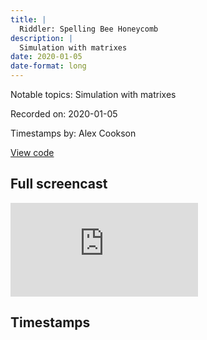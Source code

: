 ```yaml
---
title: |
  Riddler: Spelling Bee Honeycomb
description: |
  Simulation with matrixes
date: 2020-01-05
date-format: long
---
```


Notable topics: Simulation with matrixes

Recorded on: 2020-01-05

Timestamps by: Alex Cookson

[View code](https://github.com/dgrtwo/data-screencasts/blob/master/honeycomb-puzzle.Rmd)

## Full screencast

<iframe class="video" src="https://www.youtube.com/embed/wFZhuQEfEYA" title="YouTube video player" frameborder="0" allow="accelerometer; autoplay; clipboard-write; encrypted-media; gyroscope; picture-in-picture" allowfullscreen></iframe>

## Timestamps

<script id="timestamps" type="application-json">[{"timestamp_with_hours":"0:2:00","description":"Using read_lines function to import a plain text file (.txt)","functions":"read_lines","timestamp_sec":120},{"timestamp_with_hours":"0:2:35","description":"Using str_detect function to filter out words that do not contain the letter \"g\"","functions":"str_detect","timestamp_sec":155},{"timestamp_with_hours":"0:3:25","description":"Using str_split function to get a list of a word's individual letters","functions":"str_split","timestamp_sec":205},{"timestamp_with_hours":"0:3:55","description":"Using setdiff function to find words with invalid letters (letters that are not in the puzzle honeycomb) -- also needs map function (at 4:35)","functions":"setdiff","timestamp_sec":235},{"timestamp_with_hours":"0:10:45","description":"Changing existing code to make a function that will calculate scores for letter combinations","timestamp_sec":645},{"timestamp_with_hours":"0:14:10","description":"Noticing the rule about bonus points for pangrams and using n_distinct function to determine if a word gets those points","functions":"n_distinct","timestamp_sec":850},{"timestamp_with_hours":"0:17:25","description":"Using map function to eliminate duplicate letters from each word's list of component letters","functions":"map","packages":"purrr","timestamp_sec":1045},{"timestamp_with_hours":"0:25:55","description":"Using acast function from reshape2 package to create a matrix of words by letters","functions":"acast","packages":"reshape2","timestamp_sec":1555},{"timestamp_with_hours":"0:27:50","description":"Using a the words/letters matrix to find valid words for a given letter combination","timestamp_sec":1670},{"timestamp_with_hours":"0:29:55","description":"Using the matrix multiplication operator %*% to find the number of \"forbidden\" letters for each word","functions":"%*%","timestamp_sec":1795},{"timestamp_with_hours":"0:42:05","description":"Using microbenchmark function from microbenchmark package to test how long it takes to run a function","functions":"microbenchmark","packages":"microbenchmark","timestamp_sec":2525},{"timestamp_with_hours":"0:43:35","description":"Using combn function to get the actual combinations of 6 letters (not just the count)","functions":"combn","timestamp_sec":2615},{"timestamp_with_hours":"0:45:15","description":"Using map function to get scores for different combinations of letters created above","functions":"map","timestamp_sec":2715},{"timestamp_with_hours":"0:47:30","description":"Using which.max function to find the position of the max value in a vector","functions":"which.max","timestamp_sec":2850},{"timestamp_with_hours":"1:05:10","description":"Using t function to transpose a matrix","functions":"t","timestamp_sec":3910},{"timestamp_with_hours":"1:19:15","description":"Summary of screencast","timestamp_sec":4755}]</script>
